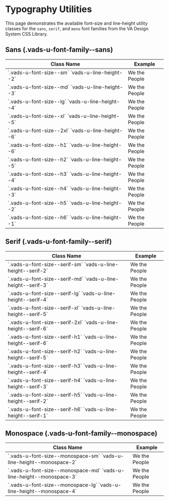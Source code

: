 
<Meta title="Utilities/Typography" />

# Typography Utilities

This page demonstrates the available font-size and line-height utility classes for the `sans`, `serif`, and `mono` font families from the VA Design System CSS Library.

## Sans (.vads-u-font-family--sans)
<table>
    <thead>
        <tr>
            <th>Class Name</th>
            <th>Example</th>
        </tr>
    </thead>
    <tbody>
        <tr>
            <td>`.vads-u-font-size--sm` `vads-u-line-height--2`</td>
            <td><div class="vads-u-font-family--sans vads-u-font-size--sm vads-u-line-height--2">We the People</div></td>
        </tr>
        <tr>
            <td>`.vads-u-font-size--md` `vads-u-line-height--3`</td>
            <td><div class="vads-u-font-family--sans vads-u-font-size--md vads-u-line-height--3">We the People</div></td>
        </tr>
        <tr>
            <td>`.vads-u-font-size--lg` `vads-u-line-height--4`</td>
            <td><div class="vads-u-font-family--sans vads-u-font-size--lg vads-u-line-height--4">We the People</div></td>
        </tr>
        <tr>
            <td>`.vads-u-font-size--xl` `vads-u-line-height--5`</td>
            <td><div class="vads-u-font-family--sans vads-u-font-size--xl vads-u-line-height--5">We the People</div></td>
        </tr>
        <tr>
            <td>`.vads-u-font-size--2xl` `vads-u-line-height--6`</td>
            <td><div class="vads-u-font-family--sans vads-u-font-size--2xl vads-u-line-height--6">We the People</div></td>
        </tr>
        <tr>
            <td>`.vads-u-font-size--h1` `vads-u-line-height--6`</td>
            <td><div class="vads-u-font-family--sans vads-u-font-size--h1 vads-u-line-height--6">We the People</div></td>
        </tr>
        <tr>
            <td>`.vads-u-font-size--h2` `vads-u-line-height--5`</td>
            <td><div class="vads-u-font-family--sans vads-u-font-size--h2 vads-u-line-height--5">We the People</div></td>
        </tr>
        <tr>
            <td>`.vads-u-font-size--h3` `vads-u-line-height--4`</td>
            <td><div class="vads-u-font-family--sans vads-u-font-size--h3 vads-u-line-height--4">We the People</div></td>
        </tr>
        <tr>
            <td>`.vads-u-font-size--h4` `vads-u-line-height--3`</td>
            <td><div class="vads-u-font-family--sans vads-u-font-size--h4 vads-u-line-height--3">We the People</div></td>
        </tr>
        <tr>
            <td>`.vads-u-font-size--h5` `vads-u-line-height--2`</td>
            <td><div class="vads-u-font-family--sans vads-u-font-size--h5 vads-u-line-height--2">We the People</div></td>
        </tr>
        <tr>
            <td>`.vads-u-font-size--h6` `vads-u-line-height--1`</td>
            <td><div class="vads-u-font-family--sans vads-u-font-size--h6 vads-u-line-height--1">We the People</div></td>
        </tr>
    </tbody>
</table>



## Serif (.vads-u-font-family--serif)
<table>
    <thead>
        <tr>
            <th>Class Name</th>
            <th>Example</th>
        </tr>
    </thead>
    <tbody>
        <tr>
            <td>`.vads-u-font-size--serif-sm` `vads-u-line-height--serif-2`</td>
            <td><div class="vads-u-font-family--serif vads-u-font-size--serif-sm vads-u-line-height--serif-2">We the People</div></td>
        </tr>
        <tr>
            <td>`.vads-u-font-size--serif-md` `vads-u-line-height--serif-3`</td>
            <td><div class="vads-u-font-family--serif vads-u-font-size--serif-md vads-u-line-height--serif-3">We the People</div></td>
        </tr>
        <tr>
            <td>`.vads-u-font-size--serif-lg` `vads-u-line-height--serif-4`</td>
            <td><div class="vads-u-font-family--serif vads-u-font-size--serif-lg vads-u-line-height--serif-4">We the People</div></td>
        </tr>
        <tr>
            <td>`.vads-u-font-size--serif-xl` `vads-u-line-height--serif-5`</td>
            <td><div class="vads-u-font-family--serif vads-u-font-size--serif-xl vads-u-line-height--serif-5">We the People</div></td>
        </tr>
        <tr>
            <td>`.vads-u-font-size--serif-2xl` `vads-u-line-height--serif-6`</td>
            <td><div class="vads-u-font-family--serif vads-u-font-size--serif-2xl vads-u-line-height--serif-6">We the People</div></td>
        </tr>
        <tr>
            <td>`.vads-u-font-size--serif-h1` `vads-u-line-height--serif-6`</td>
            <td><div class="vads-u-font-family--serif vads-u-font-size--serif-h1 vads-u-line-height--serif-6">We the People</div></td>
        </tr>
        <tr>
            <td>`.vads-u-font-size--serif-h2` `vads-u-line-height--serif-5`</td>
            <td><div class="vads-u-font-family--serif vads-u-font-size--serif-h2 vads-u-line-height--serif-5">We the People</div></td>
        </tr>
        <tr>
            <td>`.vads-u-font-size--serif-h3` `vads-u-line-height--serif-4`</td>
            <td><div class="vads-u-font-family--serif vads-u-font-size--serif-h3 vads-u-line-height--serif-4">We the People</div></td>
        </tr>
        <tr>
            <td>`.vads-u-font-size--serif-h4` `vads-u-line-height--serif-3`</td>
            <td><div class="vads-u-font-family--serif vads-u-font-size--serif-h4 vads-u-line-height--serif-3">We the People</div></td>
        </tr>
        <tr>
            <td>`.vads-u-font-size--serif-h5` `vads-u-line-height--serif-2`</td>
            <td><div class="vads-u-font-family--serif vads-u-font-size--serif-h5 vads-u-line-height--serif-2">We the People</div></td>
        </tr>
        <tr>
            <td>`.vads-u-font-size--serif-h6` `vads-u-line-height--serif-1`</td>
            <td><div class="vads-u-font-family--serif vads-u-font-size--serif-h6 vads-u-line-height--serif-1">We the People</div></td>
        </tr>
    </tbody>
</table>

## Monospace (.vads-u-font-family--monospace)
<table>
    <thead>
        <tr>
            <th>Class Name</th>
            <th>Example</th>
        </tr>
    </thead>
    <tbody>
        <tr>
            <td>`.vads-u-font-size--monospace-sm` `vads-u-line-height--monospace-2`</td>
            <td><div class="vads-u-font-family--monospace vads-u-font-size--monospace-sm vads-u-line-height--monospace-2">We the People</div></td>
        </tr>
        <tr>
            <td>`.vads-u-font-size--monospace-md` `vads-u-line-height--monospace-3`</td>
            <td><div class="vads-u-font-family--monospace vads-u-font-size--monospace-md vads-u-line-height--monospace-3">We the People</div></td>
        </tr>
        <tr>
            <td>`.vads-u-font-size--monospace-lg` `vads-u-line-height--monospace-4`</td>
            <td><div class="vads-u-font-family--monospace vads-u-font-size--monospace-lg vads-u-line-height--monospace-4">We the People</div></td>
        </tr>
    </tbody>
</table>


